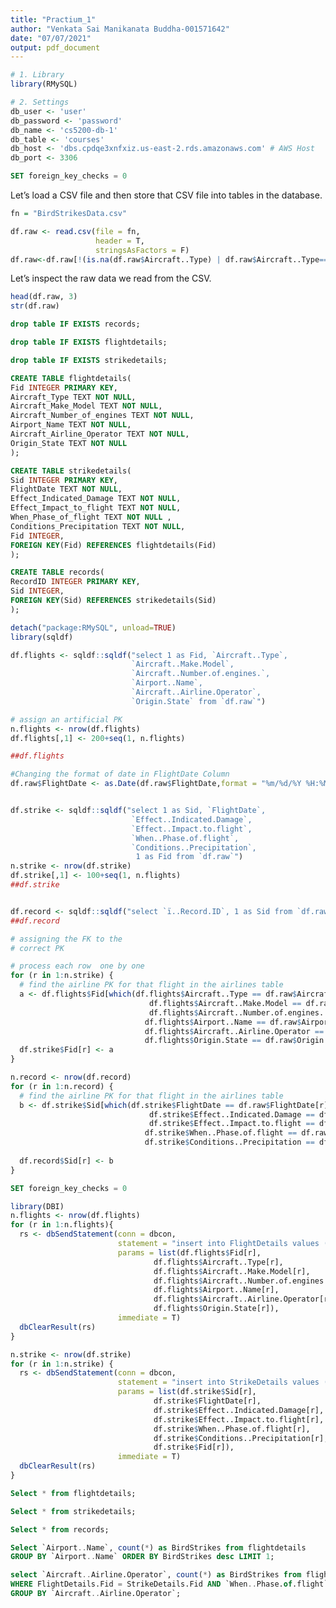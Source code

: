 ---
title: "Practium_1"
author: "Venkata Sai Manikanata Buddha-001571642"
date: "07/07/2021"
output: pdf_document
---
```{r connect2DB}

# 1. Library
library(RMySQL)

# 2. Settings
db_user <- 'user'
db_password <- 'password'
db_name <- 'cs5200-db-1'
db_table <- 'courses'
db_host <- 'dbs.cpdqe3xnfxiz.us-east-2.rds.amazonaws.com' # AWS Host
db_port <- 3306
```


```{sql connection=dbcon}
SET foreign_key_checks = 0

```

Let's load a CSV file and then store that CSV file into tables in the database.

```{r loadCSV}
fn = "BirdStrikesData.csv"

df.raw <- read.csv(file = fn,
                   header = T,
                   stringsAsFactors = F)
df.raw<-df.raw[!(is.na(df.raw$Aircraft..Type) | df.raw$Aircraft..Type=="" | is.na(df.raw$Airport..Name) | df.raw$Airport..Name==""|is.na(df.raw$Aircraft..Make.Model) | df.raw$Aircraft..Make.Model=="" | is.na(df.raw$FlightDate)|df.raw$FlightDate==""|is.na(df.raw$Aircraft..Airline.Operator)|is.na(df.raw$Aircraft..Number.of.engines.)| df.raw$Aircraft..Number.of.engines.==""|is.na(df.raw$Effect..Impact.to.flight)|df.raw$Effect..Impact.to.flight==""|is.na(df.raw$When..Phase.of.flight)|df.raw$When..Phase.of.flight==""),]
```

Let's inspect the raw data we read from the CSV.

```{r}
head(df.raw, 3)
str(df.raw)
```



```{sql connection=dbcon}

drop table IF EXISTS records;

```

```{sql connection=dbcon}
drop table IF EXISTS flightdetails;
```

```{sql connection=dbcon}
drop table IF EXISTS strikedetails;

```


```{sql connection=dbcon}
CREATE TABLE flightdetails(
Fid INTEGER PRIMARY KEY,
Aircraft_Type TEXT NOT NULL,
Aircraft_Make_Model TEXT NOT NULL,
Aircraft_Number_of_engines TEXT NOT NULL,
Airport_Name TEXT NOT NULL,
Aircraft_Airline_Operator TEXT NOT NULL,
Origin_State TEXT NOT NULL
);

```



```{sql connection=dbcon}
CREATE TABLE strikedetails(
Sid INTEGER PRIMARY KEY,
FlightDate TEXT NOT NULL,
Effect_Indicated_Damage TEXT NOT NULL,
Effect_Impact_to_flight TEXT NOT NULL,
When_Phase_of_flight TEXT NOT NULL ,
Conditions_Precipitation TEXT NOT NULL,
Fid INTEGER,
FOREIGN KEY(Fid) REFERENCES flightdetails(Fid)
);
```



```{sql connection=dbcon}
CREATE TABLE records(
RecordID INTEGER PRIMARY KEY,
Sid INTEGER,
FOREIGN KEY(Sid) REFERENCES strikedetails(Sid)
);

```

```{r}
detach("package:RMySQL", unload=TRUE)
library(sqldf)

df.flights <- sqldf::sqldf("select 1 as Fid, `Aircraft..Type`,
                           `Aircraft..Make.Model`,
                           `Aircraft..Number.of.engines.`,
                           `Airport..Name`,
                           `Aircraft..Airline.Operator`,
                           `Origin.State` from `df.raw`")

# assign an artificial PK
n.flights <- nrow(df.flights)
df.flights[,1] <- 200+seq(1, n.flights)

##df.flights

#Changing the format of date in FlightDate Column
df.raw$FlightDate <- as.Date(df.raw$FlightDate,format = "%m/%d/%Y %H:%M")


df.strike <- sqldf::sqldf("select 1 as Sid, `FlightDate`,
                           `Effect..Indicated.Damage`,
                           `Effect..Impact.to.flight`,
                           `When..Phase.of.flight`,
                           `Conditions..Precipitation`,
                            1 as Fid from `df.raw`")
n.strike <- nrow(df.strike)
df.strike[,1] <- 100+seq(1, n.flights)
##df.strike


df.record <- sqldf::sqldf("select `ï..Record.ID`, 1 as Sid from `df.raw`")
##df.record

```


```{r}
# assigning the FK to the 
# correct PK

# process each row  one by one
for (r in 1:n.strike) {
  # find the airline PK for that flight in the airlines table
  a <- df.flights$Fid[which(df.flights$Aircraft..Type == df.raw$Aircraft..Type[r] &
                               df.flights$Aircraft..Make.Model == df.raw$Aircraft..Make.Model[r] &
                               df.flights$Aircraft..Number.of.engines. == df.raw$Aircraft..Number.of.engines.[r] &
                              df.flights$Airport..Name == df.raw$Airport..Name[r] &
                              df.flights$Aircraft..Airline.Operator == df.raw$Aircraft..Airline.Operator[r] &
                              df.flights$Origin.State == df.raw$Origin.State[r])]
  df.strike$Fid[r] <- a
}

n.record <- nrow(df.record)
for (r in 1:n.record) {
  # find the airline PK for that flight in the airlines table
  b <- df.strike$Sid[which(df.strike$FlightDate == df.raw$FlightDate[r] &
                               df.strike$Effect..Indicated.Damage == df.raw$Effect..Indicated.Damage[r] &
                               df.strike$Effect..Impact.to.flight == df.raw$Effect..Impact.to.flight[r] &
                              df.strike$When..Phase.of.flight == df.raw$When..Phase.of.flight[r] &
                              df.strike$Conditions..Precipitation == df.raw$Conditions..Precipitation[r])]
                              
  df.record$Sid[r] <- b
}

```

```{sql connection=dbcon}
SET foreign_key_checks = 0

```

```{r loadDataByRow}

library(DBI)
n.flights <- nrow(df.flights)
for (r in 1:n.flights){
  rs <- dbSendStatement(conn = dbcon, 
                        statement = "insert into FlightDetails values (?,?,?,?,?,?,?)",
                        params = list(df.flights$Fid[r],
                                df.flights$Aircraft..Type[r],
                                df.flights$Aircraft..Make.Model[r],
                                df.flights$Aircraft..Number.of.engines.[r],
                                df.flights$Airport..Name[r],
                                df.flights$Aircraft..Airline.Operator[r],
                                df.flights$Origin.State[r]),
                        immediate = T)
  dbClearResult(rs)
}

n.strike <- nrow(df.strike)
for (r in 1:n.strike) {
  rs <- dbSendStatement(conn = dbcon, 
                        statement = "insert into StrikeDetails values (?,?,?,?,?,?,?)",
                        params = list(df.strike$Sid[r],
                                df.strike$FlightDate[r],
                                df.strike$Effect..Indicated.Damage[r],
                                df.strike$Effect..Impact.to.flight[r],
                                df.strike$When..Phase.of.flight[r],
                                df.strike$Conditions..Precipitation[r],
                                df.strike$Fid[r]),
                        immediate = T)
  dbClearResult(rs)
}

```





```{sql connection=dbcon}
Select * from flightdetails;

```

```{sql connection=dbcon}
Select * from strikedetails;

```

```{sql connection=dbcon}
Select * from records;

```
```{sql connection=dbcon}
Select `Airport..Name`, count(*) as BirdStrikes from flightdetails
GROUP BY `Airport..Name` ORDER BY BirdStrikes desc LIMIT 1;
```

```{sql connection=dbcon}

select `Aircraft..Airline.Operator`, count(*) as BirdStrikes from flightdetails, strikedetails
WHERE FlightDetails.Fid = StrikeDetails.Fid AND `When..Phase.of.flight` IN ('Take-off-run','Climb')
GROUP BY `Aircraft..Airline.Operator`;

```





